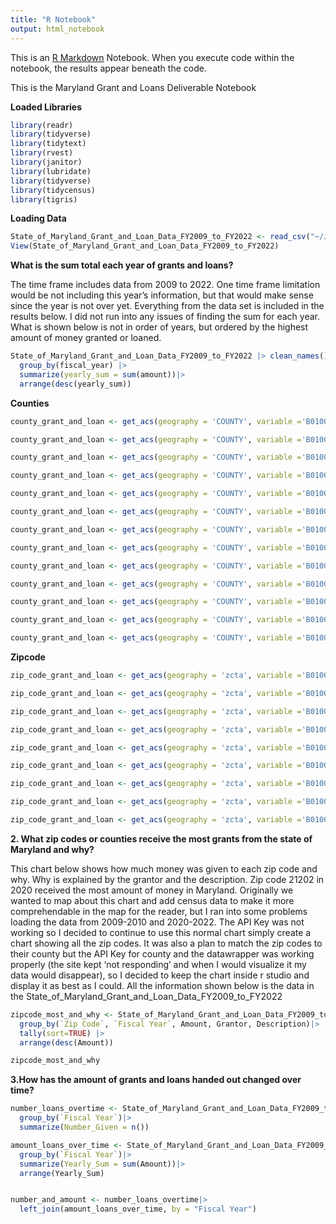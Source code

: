 ```yaml
---
title: "R Notebook"
output: html_notebook
---
```


This is an [R Markdown](http://rmarkdown.rstudio.com) Notebook. When you execute code within the notebook, the results appear beneath the code.

This is the Maryland Grant and Loans Deliverable Notebook

**Loaded Libraries**

```r
library(readr)
library(tidyverse)
library(tidytext)
library(rvest)
library(janitor)
library(lubridate)
library(tidyverse)
library(tidycensus)
library(tigris)
```

**Loading Data**

```r
State_of_Maryland_Grant_and_Loan_Data_FY2009_to_FY2022 <- read_csv("~/JOUR472_fall2023/github_j472/MD Grant and Loans/State_of_Maryland_Grant_and_Loan_Data__FY2009_to_FY2022.csv")
View(State_of_Maryland_Grant_and_Loan_Data_FY2009_to_FY2022)
```

**What is the sum total each year of grants and loans?**

The time frame includes data from 2009 to 2022. One time frame limitation would be not including this year's information, but that would make sense since the year is not over yet. Everything from the data set is included in the results below. I did not run into any issues of finding the sum for each year. What is shown below is not in order of years, but ordered by the highest amount of money granted or loaned.

```r

State_of_Maryland_Grant_and_Loan_Data_FY2009_to_FY2022 |> clean_names()|>
  group_by(fiscal_year) |>
  summarize(yearly_sum = sum(amount))|>
  arrange(desc(yearly_sum))

```

**Counties**

```r

county_grant_and_loan <- get_acs(geography = 'COUNTY', variable ='B01002_001', year= 2009, state = 'MD')

county_grant_and_loan <- get_acs(geography = 'COUNTY', variable ='B01002_001', year= 2010, state = 'MD')

county_grant_and_loan <- get_acs(geography = 'COUNTY', variable ='B01002_001', year= 2011, state = 'MD')

county_grant_and_loan <- get_acs(geography = 'COUNTY', variable ='B01002_001', year= 2012, state = 'MD')

county_grant_and_loan <- get_acs(geography = 'COUNTY', variable ='B01002_001', year= 2013, state = 'MD')

county_grant_and_loan <- get_acs(geography = 'COUNTY', variable ='B01002_001', year= 2014, state = 'MD')

county_grant_and_loan <- get_acs(geography = 'COUNTY', variable ='B01002_001', year= 2015, state = 'MD')

county_grant_and_loan <- get_acs(geography = 'COUNTY', variable ='B01002_001', year= 2016, state = 'MD')

county_grant_and_loan <- get_acs(geography = 'COUNTY', variable ='B01002_001', year= 2017, state = 'MD')

county_grant_and_loan <- get_acs(geography = 'COUNTY', variable ='B01002_001', year= 2018, state = 'MD')

county_grant_and_loan <- get_acs(geography = 'COUNTY', variable ='B01002_001', year= 2019, state = 'MD')

county_grant_and_loan <- get_acs(geography = 'COUNTY', variable ='B01002_001', year= 2020, state = 'MD')

county_grant_and_loan <- get_acs(geography = 'COUNTY', variable ='B01002_001', year= 2021, state = 'MD')
```

**Zipcode**

```r
zip_code_grant_and_loan <- get_acs(geography = 'zcta', variable ='B01001A_001', year= 2011, state = 'MD')

zip_code_grant_and_loan <- get_acs(geography = 'zcta', variable ='B01001A_001', year= 2012, state = 'MD')

zip_code_grant_and_loan <- get_acs(geography = 'zcta', variable ='B01001A_001', year= 2013, state = 'MD')

zip_code_grant_and_loan <- get_acs(geography = 'zcta', variable ='B01001A_001', year= 2014, state = 'MD')

zip_code_grant_and_loan <- get_acs(geography = 'zcta', variable ='B01001A_001', year= 2015, state = 'MD')

zip_code_grant_and_loan <- get_acs(geography = 'zcta', variable ='B01001A_001', year= 2016, state = 'MD')

zip_code_grant_and_loan <- get_acs(geography = 'zcta', variable ='B01001A_001', year= 2017, state = 'MD')

zip_code_grant_and_loan <- get_acs(geography = 'zcta', variable ='B01001A_001', year= 2018, state = 'MD')

zip_code_grant_and_loan <- get_acs(geography = 'zcta', variable ='B01001A_001', year= 2019, state = 'MD')

```

**2. What zip codes or counties receive the most grants from the state of Maryland and why?**

This chart below shows how much money was given to each zip code and why. Why is explained by the grantor and the description. Zip code 21202 in 2020 received the most amount of money in Maryland. Originally we wanted to map about this chart and add census data to make it more comprehendable in the map for the reader, but I ran into some problems loading the data from 2009-2010 and 2020-2022. The API Key was not working so I decided to continue to use this normal chart simply create a chart showing all the zip codes. It was also a plan to match the zip codes to their county but the API Key for county and the datawrapper was working properly (the site kept 'not responding' and when I would visualize it my data would disappear), so I decided to keep the chart inside r studio and display it as best as I could. All the information shown below is the data in the State_of_Maryland_Grant_and_Loan_Data_FY2009_to_FY2022

```r

zipcode_most_and_why <- State_of_Maryland_Grant_and_Loan_Data_FY2009_to_FY2022|>
  group_by(`Zip Code`, `Fiscal Year`, Amount, Grantor, Description)|>
  tally(sort=TRUE) |>
  arrange(desc(Amount))

zipcode_most_and_why


```

**3.How has the amount of grants and loans handed out changed over time?**

```r


number_loans_overtime <- State_of_Maryland_Grant_and_Loan_Data_FY2009_to_FY2022 |>
  group_by(`Fiscal Year`)|>
  summarize(Number_Given = n())

amount_loans_over_time <- State_of_Maryland_Grant_and_Loan_Data_FY2009_to_FY2022|>
  group_by(`Fiscal Year`)|>
  summarize(Yearly_Sum = sum(Amount))|>
  arrange(Yearly_Sum)


number_and_amount <- number_loans_overtime|>
  left_join(amount_loans_over_time, by = "Fiscal Year")
```
